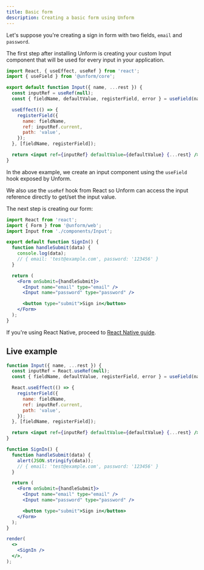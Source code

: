 ```yaml
---
title: Basic form
description: Creating a basic form using Unform
---
```


Let's suppose you're creating a sign in form with two fields, `email` and `password`.

The first step after installing Unform is creating your custom Input component that will be used for every input in your application.

```jsx title=components/Input.js lineNumbers=true
import React, { useEffect, useRef } from 'react';
import { useField } from '@unform/core';

export default function Input({ name, ...rest }) {
  const inputRef = useRef(null);
  const { fieldName, defaultValue, registerField, error } = useField(name);

  useEffect(() => {
    registerField({
      name: fieldName,
      ref: inputRef.current,
      path: 'value',
    });
  }, [fieldName, registerField]);

  return <input ref={inputRef} defaultValue={defaultValue} {...rest} />;
}
```

In the above example, we create an input component using the `useField` hook exposed by Unform.

We also use the `useRef` hook from React so Unform can access the input reference directly to get/set the input value.

The next step is creating our form:

```jsx title=SignIn.js lineNumbers=true
import React from 'react';
import { Form } from '@unform/web';
import Input from './components/Input';

export default function SignIn() {
  function handleSubmit(data) {
    console.log(data);
    // { email: 'test@example.com', password: '123456' }
  }

  return (
    <Form onSubmit={handleSubmit}>
      <Input name="email" type="email" />
      <Input name="password" type="password" />

      <button type="submit">Sign in</button>
    </Form>
  );
}
```

If you're using React Native, proceed to [React Native guide](/guides/react-native).

## Live example

```jsx live=true
function Input({ name, ...rest }) {
  const inputRef = React.useRef(null);
  const { fieldName, defaultValue, registerField, error } = useField(name);

  React.useEffect(() => {
    registerField({
      name: fieldName,
      ref: inputRef.current,
      path: 'value',
    });
  }, [fieldName, registerField]);

  return <input ref={inputRef} defaultValue={defaultValue} {...rest} />;
}

function SignIn() {
  function handleSubmit(data) {
    alert(JSON.stringify(data));
    // { email: 'test@example.com', password: '123456' }
  }

  return (
    <Form onSubmit={handleSubmit}>
      <Input name="email" type="email" />
      <Input name="password" type="password" />

      <button type="submit">Sign in</button>
    </Form>
  );
}

render(
  <>
    <SignIn />
  </>,
);
```
